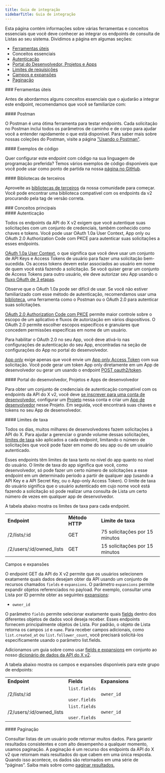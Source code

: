 ```yaml
---
title: Guia de integração
sidebarTitle: Guia de integração
---
```



Esta página contém informações sobre várias ferramentas e conceitos essenciais que você deve conhecer ao integrar os endpoints de consulta de Listas ao seu sistema. Dividimos a página em algumas seções:

- [Ferramentas úteis](#helpful)
- Conceitos essenciais
- [Autenticação](#authentication)
- [Portal do Desenvolvedor, Projetos e Apps](#portal)
- [Limites de requisições](#limits)
- [Campos e expansões](#fields)
- [Paginação](#pagination)

<div id="helpful-tools">
  ### Ferramentas úteis
</div>

Antes de abordarmos alguns conceitos essenciais que o ajudarão a integrar este endpoint, recomendamos que você se familiarize com:

<div id="postman">
  #### Postman
</div>

O Postman é uma ótima ferramenta para testar endpoints. Cada solicitação no Postman inclui todos os parâmetros de caminho e de corpo para ajudar você a entender rapidamente o que está disponível. Para saber mais sobre nossas coleções do Postman, visite a página ["Usando o Postman"](/pt-BR/tutorials/postman-getting-started). 

<div id="code-samples">
  #### Exemplos de código
</div>

Quer configurar este endpoint com código na sua linguagem de programação preferida? Temos vários exemplos de código disponíveis que você pode usar como ponto de partida na nossa [página no GitHub](https://github.com/xdevplatform/Twitter-API-v2-sample-code).

<div id="third-party-libraries">
  #### Bibliotecas de terceiros
</div>

Aproveite as [bibliotecas de terceiros](/pt-BR/x-api/tools-and-libraries/overview) da nossa comunidade para começar. Você pode encontrar uma biblioteca compatível com os endpoints da v2 procurando pela tag de versão correta.

<div id="key-concepts">
  ### Conceitos principais
</div>

<div id="authentication">
  #### Autenticação
</div>

Todos os endpoints da API do X v2 exigem que você autentique suas solicitações com um conjunto de credenciais, também conhecido como chaves e tokens. Você pode usar OAuth 1.0a User Context, App only ou OAuth 2.0 Authorization Code com PKCE para autenticar suas solicitações a esses endpoints.

[OAuth 1.0a User Context](/pt-BR/resources/fundamentals/authentication#oauth-1-0a-user-context), o que significa que você deve usar um conjunto de API Keys e Access Tokens de usuário para fazer uma solicitação bem-sucedida. Os access tokens devem estar associados ao usuário em nome de quem você está fazendo a solicitação. Se você quiser gerar um conjunto de Access Tokens para outro usuário, ele deve autorizar seu App usando o [fluxo OAuth de 3 etapas](/pt-BR/resources/fundamentals/authentication#obtaining-access-tokens-using-3-legged-oauth-flow).

Observe que o OAuth 1.0a pode ser difícil de usar. Se você não estiver familiarizado com esse método de autenticação, recomendamos usar uma [biblioteca](/pt-BR/x-api/tools-and-libraries/overview), uma ferramenta como o Postman ou o OAuth 2.0 para autenticar suas solicitações.

[OAuth 2.0 Authorization Code com PKCE](/pt-BR/resources/fundamentals/authentication#oauth-2-0-authorization-code-flow-with-pkce-2) permite maior controle sobre o escopo de um aplicativo e fluxos de autorização em vários dispositivos. O OAuth 2.0 permite escolher escopos específicos e granulares que concedem permissões específicas em nome de um usuário.

Para habilitar o OAuth 2.0 no seu App, você deve ativá-lo nas configurações de autenticação do seu App, encontradas na seção de configurações do App no portal do desenvolvedor.

[App only](/pt-BR/resources/fundamentals/authentication#bearer-token-also-known-as-app-only) exige apenas que você envie um [App only Access Token](/pt-BR/resources/fundamentals/authentication#app-only-authentication-and-oauth-2-0-bearer-token) com sua solicitação. Você pode gerar um token App only diretamente em um App de desenvolvedor ou gerar um usando o endpoint [POST oauth2/token](/pt-BR/resources/fundamentals/authentication#post-oauth2-token).

<div id="developer-portal-projects-and-developer-apps">
  #### Portal do desenvolvedor, Projetos e Apps de desenvolvedor
</div>

Para obter um conjunto de credenciais de autenticação compatível com os endpoints da API do X v2, você deve [se inscrever para uma conta de desenvolvedor](https://developer.x.com/en/portal/petition/essential/basic-info), configurar um [Projeto](/pt-BR/resources/fundamentals/projects) nessa conta e criar um [App de desenvolvedor](/pt-BR/resources/fundamentals/developer-apps) nesse Projeto. Em seguida, você encontrará suas chaves e tokens no seu App de desenvolvedor.
 

<div id="rate-limits">
  #### Limites de taxa
</div>

Todos os dias, muitos milhares de desenvolvedores fazem solicitações à API do X. Para ajudar a gerenciar o grande volume dessas solicitações, [limites de taxa](/pt-BR/x-api/fundamentals/rate-limits) são aplicados a cada endpoint, limitando o número de solicitações que você pode fazer em nome do seu app ou de um usuário autenticado. 

Esses endpoints têm limites de taxa tanto no nível do app quanto no nível do usuário. O limite de taxa do app significa que você, como desenvolvedor, só pode fazer um certo número de solicitações a esse endpoint em um determinado período a partir de qualquer app (usando a API Key e a API Secret Key, ou o App-only Access Token). O limite de taxa do usuário significa que o usuário autenticado em cujo nome você está fazendo a solicitação só pode realizar uma consulta de Lista um certo número de vezes em qualquer app de desenvolvedor.

A tabela abaixo mostra os limites de taxa para cada endpoint.

|     |     |     |
| :--- | :--- | :--- |
| **Endpoint** | **Método HTTP** | **Limite de taxa** |
| /2/lists/:id | GET | 75 solicitações por 15 minutos |
| /2/users/:id/owned\_lists | GET | 15 solicitações por 15 minutos |

Campos e expansões

O endpoint GET da API do X v2 permite que os usuários selecionem exatamente quais dados desejam obter da API usando um conjunto de recursos chamados `fields` e `expansions`. O parâmetro `expansions` permite expandir objetos referenciados no payload. Por exemplo, consultar uma Lista por ID permite obter as seguintes [expansions](/pt-BR/x-api/fundamentals/expansions):

- `owner_id`

O parâmetro `fields` permite selecionar exatamente quais [fields](/pt-BR/x-api/fundamentals/fields) dentro dos diferentes objetos de dados você deseja receber. Esses endpoints fornecem principalmente objetos de Lista. Por padrão, o objeto de Lista retorna os campos `id` e `name`. Para receber campos adicionais, como `list.created_at` ou `list.follower_count`, você precisará solicitá-los especificamente usando o parâmetro list.fields. 

Adicionamos um guia sobre como usar [fields e expansions](/pt-BR/x-api/fundamentals/data-dictionary#how-to-use-fields-and-expansions) em conjunto ao nosso [dicionário de dados da API do X v2](/pt-BR/x-api/fundamentals/data-dictionary).

A tabela abaixo mostra os campos e expansões disponíveis para este grupo de endpoints:

|     |     |     |
| :--- | :--- | :--- |
| **Endpoint** | **Fields** | **Expansions** |
| /2/lists/:id | `list.fields`<br /><br />`user.fields` | `owner_id` |
| /2/users/:id/owned\_lists | `list.fields`<br /><br />`user.fields` | `owner_id` |

<div id="pagination">
  #### Paginação
</div>

Consultar listas de um usuário pode retornar muitos dados. Para garantir resultados consistentes e com alto desempenho a qualquer momento, usamos paginação. A paginação é um recurso dos endpoints da API do X v2 que retornam mais resultados do que cabem em uma única resposta. Quando isso acontece, os dados são retornados em uma série de “páginas”. Saiba mais sobre como [paginar resultados.](/pt-BR/x-api/fundamentals/pagination)
